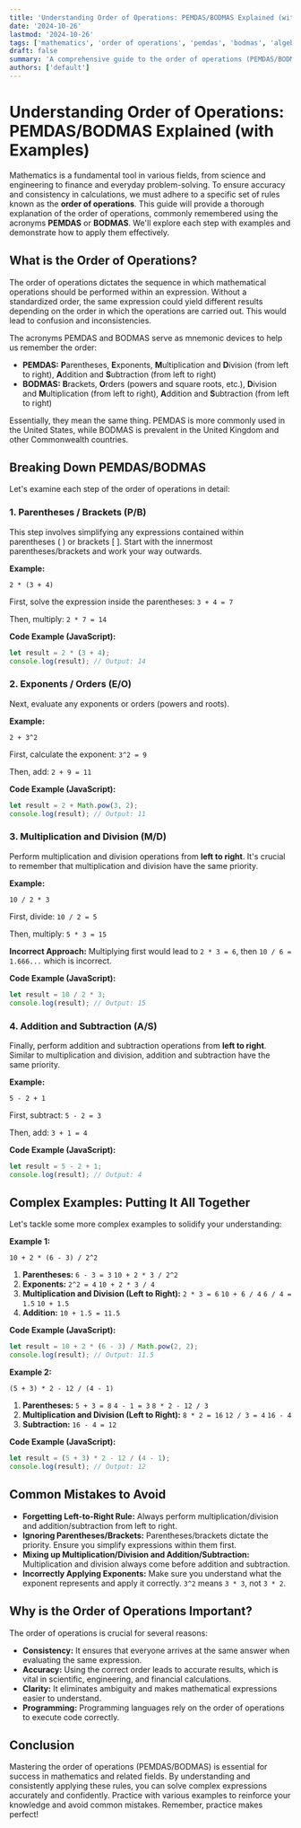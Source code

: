 ```yaml
---
title: 'Understanding Order of Operations: PEMDAS/BODMAS Explained (with Examples)'
date: '2024-10-26'
lastmod: '2024-10-26'
tags: ['mathematics', 'order of operations', 'pemdas', 'bodmas', 'algebra', 'math', 'calculations', 'equation solving']
draft: false
summary: 'A comprehensive guide to the order of operations (PEMDAS/BODMAS) with clear explanations, practical examples, and code snippets to help you solve mathematical expressions correctly.'
authors: ['default']
---
```


# Understanding Order of Operations: PEMDAS/BODMAS Explained (with Examples)

Mathematics is a fundamental tool in various fields, from science and engineering to finance and everyday problem-solving. To ensure accuracy and consistency in calculations, we must adhere to a specific set of rules known as the **order of operations**. This guide will provide a thorough explanation of the order of operations, commonly remembered using the acronyms **PEMDAS** or **BODMAS**. We'll explore each step with examples and demonstrate how to apply them effectively.

## What is the Order of Operations?

The order of operations dictates the sequence in which mathematical operations should be performed within an expression.  Without a standardized order, the same expression could yield different results depending on the order in which the operations are carried out.  This would lead to confusion and inconsistencies.

The acronyms PEMDAS and BODMAS serve as mnemonic devices to help us remember the order:

*   **PEMDAS:**  **P**arentheses, **E**xponents, **M**ultiplication and **D**ivision (from left to right), **A**ddition and **S**ubtraction (from left to right)
*   **BODMAS:**  **B**rackets, **O**rders (powers and square roots, etc.), **D**ivision and **M**ultiplication (from left to right), **A**ddition and **S**ubtraction (from left to right)

Essentially, they mean the same thing.  PEMDAS is more commonly used in the United States, while BODMAS is prevalent in the United Kingdom and other Commonwealth countries.

## Breaking Down PEMDAS/BODMAS

Let's examine each step of the order of operations in detail:

### 1. Parentheses / Brackets (P/B)

This step involves simplifying any expressions contained within parentheses ( ) or brackets [ ].  Start with the innermost parentheses/brackets and work your way outwards.

**Example:**

`2 * (3 + 4)`

First, solve the expression inside the parentheses: `3 + 4 = 7`

Then, multiply: `2 * 7 = 14`

**Code Example (JavaScript):**

```javascript
let result = 2 * (3 + 4);
console.log(result); // Output: 14
```

### 2. Exponents / Orders (E/O)

Next, evaluate any exponents or orders (powers and roots).

**Example:**

`2 + 3^2`

First, calculate the exponent: `3^2 = 9`

Then, add: `2 + 9 = 11`

**Code Example (JavaScript):**

```javascript
let result = 2 + Math.pow(3, 2);
console.log(result); // Output: 11
```

### 3. Multiplication and Division (M/D)

Perform multiplication and division operations from **left to right**. It's crucial to remember that multiplication and division have the same priority.

**Example:**

`10 / 2 * 3`

First, divide: `10 / 2 = 5`

Then, multiply: `5 * 3 = 15`

**Incorrect Approach:**  Multiplying first would lead to `2 * 3 = 6`, then `10 / 6 = 1.666...` which is incorrect.

**Code Example (JavaScript):**

```javascript
let result = 10 / 2 * 3;
console.log(result); // Output: 15
```

### 4. Addition and Subtraction (A/S)

Finally, perform addition and subtraction operations from **left to right**. Similar to multiplication and division, addition and subtraction have the same priority.

**Example:**

`5 - 2 + 1`

First, subtract: `5 - 2 = 3`

Then, add: `3 + 1 = 4`

**Code Example (JavaScript):**

```javascript
let result = 5 - 2 + 1;
console.log(result); // Output: 4
```

## Complex Examples: Putting It All Together

Let's tackle some more complex examples to solidify your understanding:

**Example 1:**

`10 + 2 * (6 - 3) / 2^2`

1.  **Parentheses:** `6 - 3 = 3`
    `10 + 2 * 3 / 2^2`
2.  **Exponents:** `2^2 = 4`
    `10 + 2 * 3 / 4`
3.  **Multiplication and Division (Left to Right):**
    `2 * 3 = 6`
    `10 + 6 / 4`
    `6 / 4 = 1.5`
    `10 + 1.5`
4.  **Addition:** `10 + 1.5 = 11.5`

**Code Example (JavaScript):**

```javascript
let result = 10 + 2 * (6 - 3) / Math.pow(2, 2);
console.log(result); // Output: 11.5
```

**Example 2:**

`(5 + 3) * 2 - 12 / (4 - 1)`

1.  **Parentheses:**
    `5 + 3 = 8`
    `4 - 1 = 3`
    `8 * 2 - 12 / 3`
2.  **Multiplication and Division (Left to Right):**
    `8 * 2 = 16`
    `12 / 3 = 4`
    `16 - 4`
3.  **Subtraction:** `16 - 4 = 12`

**Code Example (JavaScript):**

```javascript
let result = (5 + 3) * 2 - 12 / (4 - 1);
console.log(result); // Output: 12
```

## Common Mistakes to Avoid

*   **Forgetting Left-to-Right Rule:**  Always perform multiplication/division and addition/subtraction from left to right.
*   **Ignoring Parentheses/Brackets:**  Parentheses/brackets dictate the priority.  Ensure you simplify expressions within them first.
*   **Mixing up Multiplication/Division and Addition/Subtraction:**  Multiplication and division always come before addition and subtraction.
*   **Incorrectly Applying Exponents:** Make sure you understand what the exponent represents and apply it correctly.  `3^2` means `3 * 3`, not `3 * 2`.

## Why is the Order of Operations Important?

The order of operations is crucial for several reasons:

*   **Consistency:** It ensures that everyone arrives at the same answer when evaluating the same expression.
*   **Accuracy:**  Using the correct order leads to accurate results, which is vital in scientific, engineering, and financial calculations.
*   **Clarity:** It eliminates ambiguity and makes mathematical expressions easier to understand.
*   **Programming:** Programming languages rely on the order of operations to execute code correctly.

## Conclusion

Mastering the order of operations (PEMDAS/BODMAS) is essential for success in mathematics and related fields. By understanding and consistently applying these rules, you can solve complex expressions accurately and confidently. Practice with various examples to reinforce your knowledge and avoid common mistakes.  Remember, practice makes perfect!